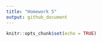 ```yaml
---
title: "Homework 5"
output: github_document
---
```


```r
knitr::opts_chunk$set(echo = TRUE)
```
